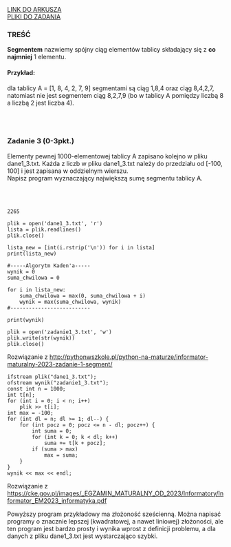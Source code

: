 
<div className="box_link"><a className="link  link_materials" target="_blank" href="https://cke.gov.pl/images/_EGZAMIN_MATURALNY_OD_2023/Informatory/Informator_EM2023_informatyka.pdf">LINK DO ARKUSZA</a>
<br/>
<a className="link  link_materials" href="http://cke.gov.pl/images/_EGZAMIN_MATURALNY_OD_2023/Informatory/Informator_EM2023_informatyka_pliki.zip" >PLIKI DO ZADANIA</a>
<br/>
</div>

### TREŚĆ

<b>Segmentem</b> nazwiemy spójny ciąg elementów tablicy składający się z <b>co najmniej</b> 1 elementu.

#### Przykład: 
dla tablicy A = [1, 8, 4, 2, 7, 9] segmentami są ciąg 1,8,4 oraz ciąg 8,4,2,7, natomiast
nie jest segmentem ciąg 8,2,7,9 (bo w tablicy A pomiędzy liczbą 8 a liczbą 2 jest liczba 4).

<br/><br/>

### Zadanie 3   (0-3pkt.)

Elementy pewnej 1000-elementowej tablicy A zapisano kolejno w pliku dane1_3.txt.
Każda z liczb w pliku dane1_3.txt należy do przedziału od [-100, 100] i jest zapisana
w oddzielnym wierszu. <br/>
Napisz program wyznaczający największą sumę segmentu tablicy A.

<br/>
<br/>

<Dropdown title="WSKAZÓWKI">
    <p className={`dropdown_text`}>
    </p>
</Dropdown>

<Dropdown title="ODPOWIEDŹ">

```
2265
```

</Dropdown>

<Dropdown title="ROZWIĄZANIE PRZYKŁADOWE - PYTHON">

```
plik = open('dane1_3.txt', 'r')
lista = plik.readlines()
plik.close()

lista_new = [int(i.rstrip('\n')) for i in lista]
print(lista_new)

#-----Algorytm Kaden'a-----
wynik = 0
suma_chwilowa = 0

for i in lista_new:
    suma_chwilowa = max(0, suma_chwilowa + i)
    wynik = max(suma_chwilowa, wynik)
#--------------------------

print(wynik)

plik = open('zadanie1_3.txt', 'w')
plik.write(str(wynik))
plik.close()
```

<p className={`dropdown_text`}>
Rozwiązanie z <a href="http://pythonwszkole.pl/python-na-maturze/informator-maturalny-2023-zadanie-1-segment/">http://pythonwszkole.pl/python-na-maturze/informator-maturalny-2023-zadanie-1-segment/</a><br/>   
</p>

</Dropdown>

<Dropdown title="ROZWIĄZANIE PRZYKŁADOWE - C++">

```
ifstream plik("dane1_3.txt");
ofstream wynik("zadanie1_3.txt");
const int n = 1000;
int t[n];
for (int i = 0; i < n; i++)
    plik >> t[i];
int max = -100;
for (int dl = n; dl >= 1; dl--) {
    for (int pocz = 0; pocz <= n - dl; pocz++) {
        int suma = 0;
        for (int k = 0; k < dl; k++)
            suma += t[k + pocz];
        if (suma > max)
            max = suma;
    }
}
wynik << max << endl;
```

<p className={`dropdown_text`}>
Rozwiązanie z <a href="https://cke.gov.pl/images/_EGZAMIN_MATURALNY_OD_2023/Informatory/Informator_EM2023_informatyka.pdf">https://cke.gov.pl/images/_EGZAMIN_MATURALNY_OD_2023/Informatory/Informator_EM2023_informatyka.pdf</a><br/>

Powyższy program przykładowy ma złożoność sześcienną. Można napisać programy
o znacznie lepszej (kwadratowej, a nawet liniowej) złożoności, ale ten program jest bardzo
prosty i wynika wprost z definicji problemu, a dla danych z pliku dane1_3.txt jest
wystarczająco szybki.
    
</p>

</Dropdown>






